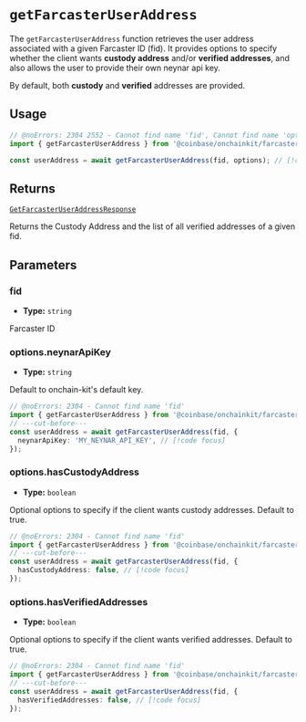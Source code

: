 # `getFarcasterUserAddress`

The `getFarcasterUserAddress` function retrieves the user address associated
with a given Farcaster ID (fid). It provides options to specify whether
the client wants **custody address** and/or **verified addresses**,
and also allows the user to provide their own neynar api key.

By default, both **custody** and **verified** addresses are provided.

## Usage

```ts twoslash
// @noErrors: 2304 2552 - Cannot find name 'fid', Cannot find name 'options'
import { getFarcasterUserAddress } from '@coinbase/onchainkit/farcaster';

const userAddress = await getFarcasterUserAddress(fid, options); // [!code focus]
```

## Returns

[`GetFarcasterUserAddressResponse`](/farcaster/types#getfarcasteruseraddressresponse)

Returns the Custody Address and the list of all verified addresses of a given fid.

## Parameters

### fid

- **Type:** `string`

Farcaster ID

### options.neynarApiKey

- **Type:** `string`

Default to onchain-kit's default key.

```ts twoslash
// @noErrors: 2304 - Cannot find name 'fid'
import { getFarcasterUserAddress } from '@coinbase/onchainkit/farcaster';
// ---cut-before---
const userAddress = await getFarcasterUserAddress(fid, {
  neynarApiKey: 'MY_NEYNAR_API_KEY', // [!code focus]
});
```

### options.hasCustodyAddress

- **Type:** `boolean`

Optional options to specify if the client wants custody addresses. Default to true.

```ts twoslash
// @noErrors: 2304 - Cannot find name 'fid'
import { getFarcasterUserAddress } from '@coinbase/onchainkit/farcaster';
// ---cut-before---
const userAddress = await getFarcasterUserAddress(fid, {
  hasCustodyAddress: false, // [!code focus]
});
```

### options.hasVerifiedAddresses

- **Type:** `boolean`

Optional options to specify if the client wants verified addresses. Default to true.

```ts twoslash
// @noErrors: 2304 - Cannot find name 'fid'
import { getFarcasterUserAddress } from '@coinbase/onchainkit/farcaster';
// ---cut-before---
const userAddress = await getFarcasterUserAddress(fid, {
  hasVerifiedAddresses: false, // [!code focus]
});
```

